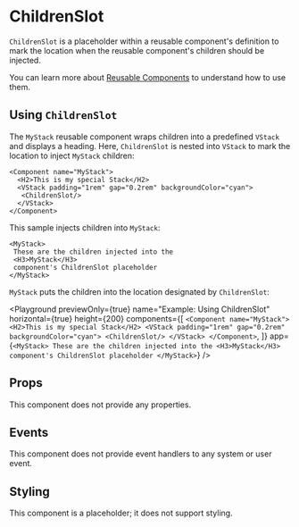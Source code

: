 # ChildrenSlot

`ChildrenSlot` is a placeholder within a reusable component's definition to mark the location when the reusable component's children should be injected.

You can learn more about [Reusable Components](/learning/using-components/reusable-components) to understand how to use them.

## Using `ChildrenSlot`

The `MyStack` reusable component wraps children into a predefined `VStack` and displays a heading. Here, `ChildrenSlot` is nested into `VStack` to mark the location to inject `MyStack` children:

```ueml copy {4}
<Component name="MyStack">
  <H2>This is my special Stack</H2>
  <VStack padding="1rem" gap="0.2rem" backgroundColor="cyan">
   <ChildrenSlot/>
  </VStack>
</Component>
```

This sample injects children into `MyStack`:

```ueml copy {2-4}
<MyStack>
 These are the children injected into the
 <H3>MyStack</H3>
 component's ChildrenSlot placeholder
</MyStack>
```

`MyStack` puts the children into the location designated by `ChildrenSlot`:

<Playground
  previewOnly={true}
  name="Example: Using ChildrenSlot"
  horizontal={true}
  height={200}
  components={[
    `
    <Component name="MyStack">
      <H2>This is my special Stack</H2>
      <VStack padding="1rem" gap="0.2rem" backgroundColor="cyan">
       <ChildrenSlot/>
      </VStack>
    </Component>
  `,
  ]}
  app={`
    <MyStack>
     These are the children injected into the
     <H3>MyStack</H3>
     component's ChildrenSlot placeholder
    </MyStack>
  `}
/>

## Props

This component does not provide any properties.

## Events

This component does not provide event handlers to any system or user event.

## Styling

This component is a placeholder; it does not support styling.

